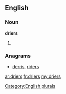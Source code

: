 ==English==

===Noun===
'''driers'''

# {{plural of|[[drier]]}}

===Anagrams===
* [[derris#English|derris]], [[riders#English|riders]]

[[Category:English plurals]]

[[ar:driers]]
[[fr:driers]]
[[my:driers]]